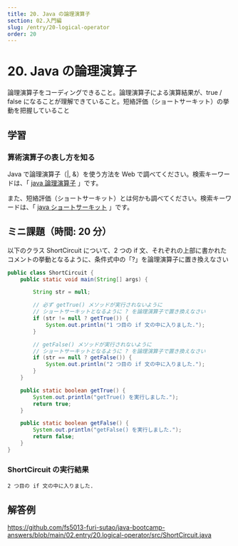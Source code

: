 ```yaml
---
title: 20. Java の論理演算子
section: 02.入門編
slug: /entry/20-logical-operator
order: 20
---
```


# 20. Java の論理演算子

<p class="goal">
  論理演算子をコーディングできること。論理演算子による演算結果が、true / false
  になることが理解できていること。短絡評価（ショートサーキット）の挙動を把握していること
</p>

## 学習

### 算術演算子の表し方を知る

Java で論理演算子（|, &）を使う方法を Web で調べてください。検索キーワードは、「 [java 論理演算子](https://www.google.com/search?q=java+論理演算子) 」です。

また、短絡評価（ショートサーキット）とは何かも調べてください。検索キーワードは、「 [java ショートサーキット](https://www.google.com/search?q=java+ショートサーキット) 」です。

## ミニ課題（時間: 20 分）

以下のクラス ShortCircuit について、2 つの if 文、それぞれの上部に書かれたコメントの挙動となるように、条件式中の「?」を論理演算子に置き換えなさい

```java title=src/ShortCircuit.java
public class ShortCircuit {
    public static void main(String[] args) {

        String str = null;

        // 必ず getTrue() メソッドが実行されないように
        // ショートサーキットとなるように ? を論理演算子で置き換えなさい
        if (str != null ? getTrue()) {
            System.out.println("1 つ目の if 文の中に入りました.");
        }

        // getFalse() メソッドが実行されないように
        // ショートサーキットとなるように ? を論理演算子で置き換えなさい
        if (str == null ? getFalse()) {
            System.out.println("2 つ目の if 文の中に入りました.");
        }
    }

    public static boolean getTrue() {
        System.out.println("getTrue() を実行しました.");
        return true;
    }

    public static boolean getFalse() {
        System.out.println("getFalse() を実行しました.");
        return false;
    }
}
```

### ShortCircuit の実行結果

```
2 つ目の if 文の中に入りました.
```

## 解答例

https://github.com/fs5013-furi-sutao/java-bootcamp-answers/blob/main/02.entry/20.logical-operator/src/ShortCircuit.java
